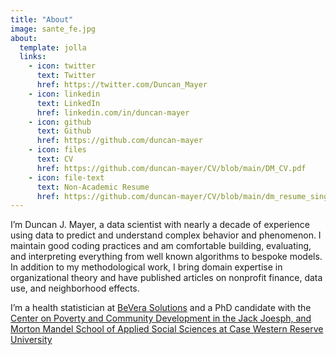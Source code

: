 ```yaml
---
title: "About"
image: sante_fe.jpg
about:
  template: jolla
  links:
    - icon: twitter
      text: Twitter
      href: https://twitter.com/Duncan_Mayer
    - icon: linkedin
      text: LinkedIn
      href: linkedin.com/in/duncan-mayer
    - icon: github
      text: Github
      href: https://github.com/duncan-mayer
    - icon: files
      text: CV
      href: https://github.com/duncan-mayer/CV/blob/main/DM_CV.pdf
    - icon: file-text
      text: Non-Academic Resume
      href: https://github.com/duncan-mayer/CV/blob/main/dm_resume_single.pdf
---
```


I'm Duncan J. Mayer, a data scientist with nearly a decade of experience using data to predict and understand complex behavior and phenomenon. I maintain good coding practices and am comfortable building, evaluating, and interpreting everything from well known algorithms to bespoke models. In addition to my methodological work, I bring domain expertise in organizational theory and have published articles on nonprofit finance, data use, and neighborhood effects.

I'm a health statistician at [BeVera Solutions](https://www.beverasolutions.com/) and a PhD candidate with the [Center on Poverty and Community Development in the Jack Joesph, and Morton Mandel School of Applied Social Sciences at Case Western Reserve University](https://case.edu/socialwork/povertycenter/)
